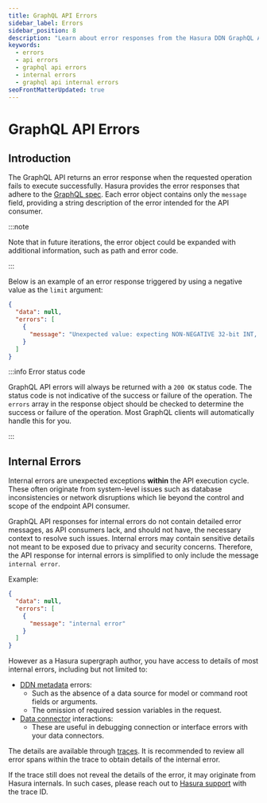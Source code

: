 ```yaml
---
title: GraphQL API Errors
sidebar_label: Errors
sidebar_position: 8
description: "Learn about error responses from the Hasura DDN GraphQL API"
keywords:
  - errors
  - api errors
  - graphql api errors
  - internal errors
  - graphql api internal errors
seoFrontMatterUpdated: true
---
```


# GraphQL API Errors

## Introduction

The GraphQL API returns an error response when the requested operation fails to execute successfully. Hasura provides
the error responses that adhere to the [GraphQL spec](https://spec.graphql.org/October2021/#sec-Errors). Each error
object contains only the `message` field, providing a string description of the error intended for the API consumer.

:::note

Note that in future iterations, the error object could be expanded with additional information, such as path and error
code.

:::

Below is an example of an error response triggered by using a negative value as the `limit` argument:

```json
{
  "data": null,
  "errors": [
    {
      "message": "Unexpected value: expecting NON-NEGATIVE 32-bit INT, but found: -10"
    }
  ]
}
```

:::info Error status code

GraphQL API errors will always be returned with a `200 OK` status code. The status code is not indicative of the success
or failure of the operation. The `errors` array in the response object should be checked to determine the success or
failure of the operation. Most GraphQL clients will automatically handle this for you.

:::

## Internal Errors

Internal errors are unexpected exceptions **within** the API execution cycle. These often originate from system-level
issues such as database inconsistencies or network disruptions which lie beyond the control and scope of the endpoint
API consumer.

GraphQL API responses for internal errors do not contain detailed error messages, as API consumers lack, and should not
have, the necessary context to resolve such issues. Internal errors may contain sensitive details not meant to be
exposed due to privacy and security concerns. Therefore, the API response for internal errors is simplified to only
include the message `internal error`.

Example:

```json
{
  "data": null,
  "errors": [
    {
      "message": "internal error"
    }
  ]
}
```

However as a Hasura supergraph author, you have access to details of most internal errors, including but not limited to:

- [DDN metadata](/reference/metadata-reference/index.mdx) errors:
  - Such as the absence of a data source for model or command root fields or arguments.
  - The omission of required session variables in the request.
- [Data connector](/data-sources/overview.mdx) interactions:
  - These are useful in debugging connection or interface errors with your data connectors.

The details are available through [traces](/observability/built-in/traces). It is recommended to review all error spans
within the trace to obtain details of the internal error.

If the trace still does not reveal the details of the error, it may originate from Hasura internals. In such cases,
please reach out to [Hasura support](https://hasura.io/help/) with the trace ID.
